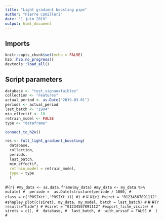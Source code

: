 ```yaml
---
title: "Light gradient boosting pipe"
author: "Pierre Camilleri"
date: "1 juin 2018"
output: html_document
---
```


## Imports
```r
knitr::opts_chunk$set(echo = FALSE)
h2o::h2o.no_progress()
devtools::load_all()
```

## Script parameters
```r
database <- "test_signauxfaibles"
collection <- "Features"
actual_period <- as.Date("2019-03-01")
periods <- actual_period
last_batch <- "1904"
min_effectif <- 10
retrain_model <- FALSE
type <- "dataframe"
```

```r
connect_to_h2o()
```

```r
res <- full_light_gradient_boosting(
  database,
  collection,
  periods,
  last_batch,
  min_effectif,
  retrain_model = retrain_model,
  type = type
  )
```

#```{r}
#my_data <- as.data.frame(my_data)
#my_data <- my_data %>% mutate(
#  periode =  as.Date(structure(periode / 1000,
#                               class = c('POSIXct','POSIXt')))
#)
#```
#
#```{r}
#siret = "01234567891112"
#shapley_plot(c(siret), my_data, my_model, batch = last_batch)
#```
#
#```{r results="hide"}
#
#siret = "01234567891112"
#export_fiche_visite(
#  sirets = c(),
#  database,
#  last_batch,
#  with_urssaf = FALSE
#  )
#```
